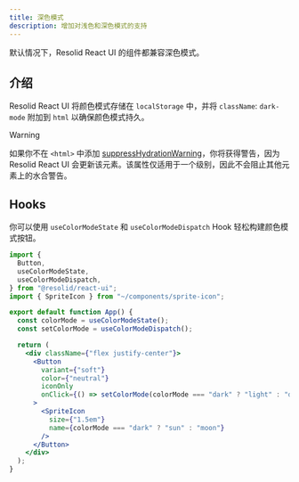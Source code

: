 ```yaml
---
title: 深色模式
description: 增加对浅色和深色模式的支持
---
```


默认情况下，Resolid React UI 的组件都兼容深色模式。

## 介绍

Resolid React UI 将颜色模式存储在 `localStorage` 中，并将 `className`: `dark-mode` 附加到 `html` 以确保颜色模式持久。

> [!WARNING]
> 如果你不在 `<html>` 中添加 [suppressHydrationWarning](https://react.dev/reference/react-dom/client/hydrateRoot#suppressing-unavoidable-hydration-mismatch-errors)，你将获得警告，因为 Resolid React UI 会更新该元素。该属性仅适用于一个级别，因此不会阻止其他元素上的水合警告。

## Hooks

你可以使用 `useColorModeState` 和 `useColorModeDispatch` Hook 轻松构建颜色模式按钮。

```jsx demo
import {
  Button,
  useColorModeState,
  useColorModeDispatch,
} from "@resolid/react-ui";
import { SpriteIcon } from "~/components/sprite-icon";

export default function App() {
  const colorMode = useColorModeState();
  const setColorMode = useColorModeDispatch();

  return (
    <div className={"flex justify-center"}>
      <Button
        variant={"soft"}
        color={"neutral"}
        iconOnly
        onClick={() => setColorMode(colorMode === "dark" ? "light" : "dark")}
      >
        <SpriteIcon
          size={"1.5em"}
          name={colorMode === "dark" ? "sun" : "moon"}
        />
      </Button>
    </div>
  );
}
```
